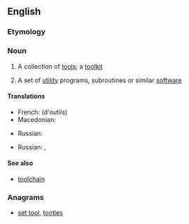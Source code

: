 ==English==

===Etymology===
{{compound|tool|set}}

===Noun===
{{en-noun}}

# A collection of [[tool]]s; a [[toolkit]]
# {{context|computing|lang=en}} A set of [[utility]] programs, subroutines or similar [[software]]

====Translations====
{{trans-top|collection of tools}}
* French: {{t+|fr|jeu|m}} (d'outils)
* Macedonian: {{t-|mk|прибор|m|tr=príbor|sc=Cyrl}}
{{trans-mid}}
* Russian: {{t-|ru|набор инструментов|m|tr=nabór instruméntov|sc=Cyrl}}
{{trans-bottom}}

{{trans-top|set of utility programs, subroutines or similar software}}
* Russian: {{t-|ru|инструментальные средства|n-p|tr=instrumentálʹnyje srédstva}}, {{t-|ru|пакет программ|m|tr=pakét prográmm|sc=Cyrl}}
{{trans-mid}}
{{trans-bottom}}

====See also====
* [[toolchain]]

===Anagrams===
* [[set tool#English|set tool]], [[tootles#English|tootles]]